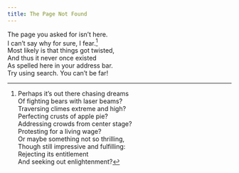 ```yaml
---
title: The Page Not Found
---
```


The page you asked for isn't here.<br> I can't say why for sure, I fear.[^1]<br> Most likely is that things got twisted,<br> And thus it never once existed<br> As spelled here in your address bar.<br> Try using search. You can't be far!

[^1]: Perhaps it's out there chasing dreams<br> Of fighting bears with laser beams?<br> Traversing climes extreme and high?<br> Perfecting crusts of apple pie?<br> Addressing crowds from center stage?<br> Protesting for a living wage?<br> Or maybe something not so thrilling,<br> Though still impressive and fulfilling:<br> Rejecting its entitlement<br> And seeking out enlightenment?
